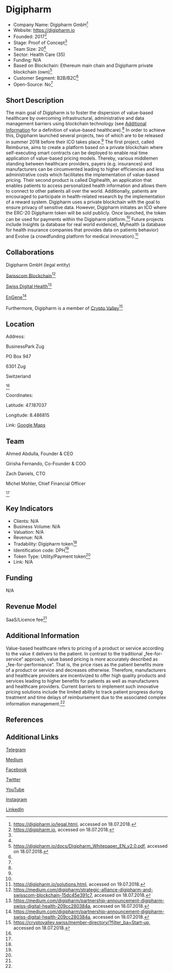 =Digipharm=

* Company Name: Digipharm GmbH<ref name=„legal“>https://digipharm.io/legal.html, accessed on 18.07.2018.</ref>
* Website: https://digipharm.io
* Founded: 2017<ref name=„website“>https://digipharm.io, accessed on 18.07.2018.</ref>
* Stage: Proof of Concept<ref name=„website“/>
* Team Size: 20<ref name=„website“/>
* Sector: Health Care (35)
* Funding: N/A
* Based on Blockchain: Ethereum main chain and Digipharm private blockchain (own)<ref name=„whitepaper“>https://digipharm.io/docs/Digipharm_Whitepaper_EN_v2.0.pdf, accessed on 18.07.2018.</ref>
* Customer Segment: B2B/B2C<ref name=„whitepaper“/>
* Open-Source: No<ref name=„whitepaper“/>


==Short Description==

The main goal of Digipharm is to foster the dispersion of value-based healthcare by overcoming infrastructural, administrative and data management barriers using blockchain technology (see [[#Additional Information|Additional Information]] for a definition of value-based healthcare).<ref name=„whitepaper“/> In order to achieve this, Digipharm launched several projects, two of which are to be released in summer 2018 before their ICO takes place.<ref name=„website“/> The first project, called Reimburse, aims to create a platform based on a private blockchain where self-executing smart contracts can be deployed to enable real time application of value-based pricing models. Thereby, various middlemen standing between healthcare providers, payers (e.g. insurances) and manufacturers can be circumvented leading to higher efficiencies and less administrative costs which facilitates the implementation of value-based pricing. Their second product is called Digihealth, an application that enables patients to access personalized health information and allows them to connect to other patients all over the world. Additionally, patients are encouraged to participate in health-related research by the implementation of a reward system. Digipharm uses a private blockchain with the goal to ensure privacy of sensitive data. However, Digipharm initiates an ICO where the ERC-20 Digipharm token will be sold publicly. Once launched, the token can be used for payments within the Digipharm platform.<ref name=„whitepaper“/> Future projects include Insights (a database for real world evidence), Myhealth (a database for health insurance companies that provides data on patients behavior) and Evolve (a crowdfunding platform for medical innovation).<ref name=„solutions“>https://digipharm.io/solutions.html, accessed on 19.07.2018.</ref>

==Collaborations==

Digipharm GmbH (legal entity)

[https://blockchain.swisscom.com/ Swisscom Blockchain]<ref name=„swisscom“>https://medium.com/digipharm/strategic-alliance-digipharm-and-swisscom-blockchain-15dc45e391c7, accessed on 18.07.2018.</ref>

[https://swissdigitalhealth.com/ Swiss Digital Health]<ref name=„sdh“>https://medium.com/digipharm/partnership-announcement-digipharm-swiss-digital-health-209cc280384a, accessed on 18.07.2018.</ref>

[http://www.engene.ch/ EnGene]<ref name=„engene“>https://medium.com/digipharm/partnership-announcement-digipharm-swiss-digital-health-209cc280384a, accessed on 18.07.2018.</ref>

Furthermore, Digipharm is a member of [https://cryptovalley.swiss/ Crypto Valley]<ref name=„cryptovalley“>https://cryptovalley.swiss/member-directory/?filter_ba=Start-up, accessed on 18.07.2018.</ref>

==Location==

Address: 

BusinessPark Zug

PO Box 947

6301 Zug 

Switzerland

<ref name=„whitepaper“/>


Coordinates: 

Latitude: 47.187037

Longitude: 8.486815


Link: [https://www.google.com/maps/place/Businesspark+Zug/@47.1870366,8.4846211,17z/data=!3m1!4b1!4m5!3m4!1s0x479aaa7626a47221:0x9f79f2b0174c0d23!8m2!3d47.1870366!4d8.4868151 Google Maps]


==Team==

Ahmed Abdulla, Founder & CEO

Girisha Fernando, Co-Founder & COO

Zach Daniels, CTO

Michel Mohler, Chief Financial Officer

<ref name=„website“/>


==Key Indicators==

* Clients: N/A
* Business Volume: N/A
* Valuation: N/A
* Revenue: N/A
* Tradability: Digipharm token<ref name=„whitepaper“/>
* Identification code: DPH<ref name=„whitepaper“/>
* Token Type: Utility/Payment token<ref name=„whitepaper“/>
* Link: N/A


==Funding==

N/A

==Revenue Model==

SaaS/Licence fee<ref name=„whitepaper“/>


==Additional Information==

Value-based healthcare refers to pricing of a product or service according to the value it delivers to the patient. In contrast to the traditional „fee-for-service“ approach, value based pricing is more accurately described as „fee-for-performance“. That is, the price rises as the patient benefits more of a product or service and decreases otherwise. Therefore, manufacturers and healthcare providers are incentivized to offer high quality products and services leading to higher benefits for patients as well as manufacturers and healthcare providers. Current barriers to implement such innovative pricing solutions include the limited ability to track patient progress during treatment and time delays of reimbursement due to the associated complex information management.<ref name=„whitepaper“/>


==References==

<references/>



==Additional Links==

[https://t.me/joinchat/ExOHxk-TuOplQDbBWXaLaQ Telegram]

[https://medium.com/@digipharm Medium]

[https://www.facebook.com/digipharmteam/ Facebook]

[https://twitter.com/DigipharmTeam Twitter]

[https://www.youtube.com/channel/UCtZuSfZBVdKErQtbO9Ql4Pg YouTube]

[https://www.instagram.com/digipharm/ Instagram]

[https://www.linkedin.com/company/11360677/ LinkedIn]
